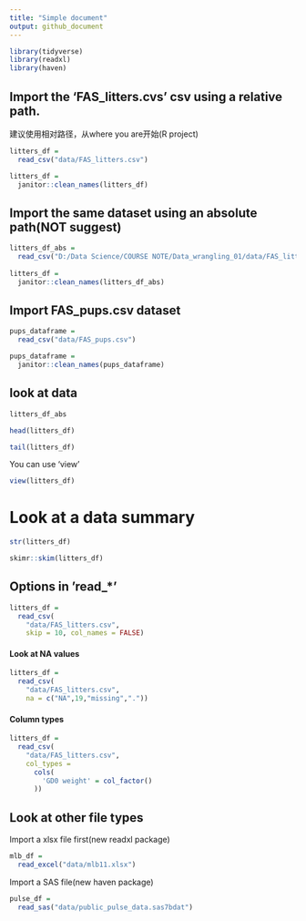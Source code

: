 ```yaml
---
title: "Simple document"
output: github_document
---
```


```r
library(tidyverse)
library(readxl)
library(haven)
```


## Import the 'FAS_litters.cvs' csv using a relative path. 
建议使用相对路径，从where you are开始(R project)

```r
litters_df =
  read_csv("data/FAS_litters.csv")

litters_df =
  janitor::clean_names(litters_df)

```


## Import the same dataset using an absolute path(NOT suggest)

```r
litters_df_abs =
  read_csv("D:/Data Science/COURSE NOTE/Data_wrangling_01/data/FAS_litters.csv")
  
litters_df =
  janitor::clean_names(litters_df_abs)
```

## Import FAS_pups.csv dataset

```r
pups_dataframe = 
  read_csv("data/FAS_pups.csv")

pups_dataframe =
  janitor::clean_names(pups_dataframe)
```

## look at data

```r
litters_df_abs

head(litters_df)

tail(litters_df)
```

You can use 'view'

```r
view(litters_df)
```

# Look at a data summary

```r
str(litters_df)

skimr::skim(litters_df)
```

## Options in 'read_*'

```r
litters_df = 
  read_csv(
    "data/FAS_litters.csv",
    skip = 10, col_names = FALSE)
```

#### Look at NA values

```r
litters_df = 
  read_csv(
    "data/FAS_litters.csv",
    na = c("NA",19,"missing","."))
```

#### Column types

```r
litters_df = 
  read_csv(
    "data/FAS_litters.csv",
    col_types = 
      cols(
        'GD0 weight' = col_factor()
      ))
```

## Look at other file types

Import a xlsx file first(new readxl package)

```r
mlb_df = 
  read_excel("data/mlb11.xlsx")
```

Import a SAS file(new haven package)

```r
pulse_df = 
  read_sas("data/public_pulse_data.sas7bdat")
```










